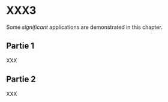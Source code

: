 # XXX3

Some _significant_ applications are demonstrated in this chapter.

## Partie 1
XXX

## Partie 2
XXX
